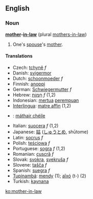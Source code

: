 ==English==
===Noun===
'''[[mother]]-[[in-law]]''' (plural [[mothers-in-law]])

# One's [[spouse]]'s [[mother]].

====Translations====
*Czech: [[tchyně]] ''f''
*Danish: [[svigermor]]
*Dutch: [[schoonmoeder]] ''f''
*Finnish: [[anoppi]]
*German: [[Schwiegermutter]] ''f''
*Hebrew: [[חמות|חָמוֹת]] ''f'' (1,2)
*Indonesian: [[mertua]] [[perempuan]]
*[[Interlingua]]: [[matre affin]] (1,2)
*{{ga}}: [[máthair chéile]]
*Italian: [[suocera]] ''f'' (1,2)
*Japanese: [[姑]] ([[しゅうとめ]], shūtome)
*Latin: [[socrus]] ''f''
*Polish: [[teściowa]] ''f''
*Portuguese: [[sogra]] ''f'' (1,2)
*Romanian: [[cuscră]] ''f''
*Slovak: [[svokra]], [[svekruša]] ''f''
*Slovene: [[tašča]] ''f''
*Spanish: [[suegra]] ''f''
*[[Tupinambá]]: [[mendy]] (1); [[aîxó]] (t-) (2)
*Turkish: [[kaynana]]

[[ko:mother-in-law]]